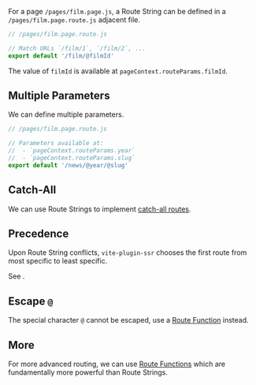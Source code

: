 
For a page `/pages/film.page.js`, a Route String can be defined in a `/pages/film.page.route.js` adjacent file.

```js
// /pages/film.page.route.js

// Match URLs `/film/1`, `/film/2`, ...
export default '/film/@filmId'
```

The value of `filmId` is available at `pageContext.routeParams.filmId`.

## Multiple Parameters

We can define multiple parameters.

```js
// /pages/film.page.route.js

// Parameters available at:
//  - `pageContext.routeParams.year`
//  - `pageContext.routeParams.slug`
export default '/news/@year/@slug'
```


## Catch-All

We can use Route Strings to implement [catch-all routes](/catch-all).


## Precedence

Upon Route String conflicts, `vite-plugin-ssr` chooses the first route from most specific to least specific.

See <Link href="/routing-precedence" />.


## Escape `@`

The special character `@` cannot be escaped, use a [Route Function](/route-function) instead.


## More

For more advanced routing, we can use [Route Functions](/route-function) which are fundamentally more powerful than Route Strings.
